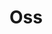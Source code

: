 # Oss


<ul className="grid grid-cols-1 md:grid-cols-2 lg:grid-cols-3 xl:grid-cols-4 gap-4 -ml-6">
<ReferenceCard
    title="Rossidx"
    description="Display list of startups from ross index [Source: https://runacap.com/] Use --chart to display chart and -t..."
    url="/terminal/reference/alt/oss/rossidx"
    command="true"
/>
<ReferenceCard
    title="Rs"
    description="Display a repo summary [Source: https://api.github.com]"
    url="/terminal/reference/alt/oss/rs"
    command="true"
/>
<ReferenceCard
    title="Sh"
    description="Display a repo star history [Source: https://api.github.com]"
    url="/terminal/reference/alt/oss/sh"
    command="true"
/>
<ReferenceCard
    title="Tr"
    description="Display top repositories [Source: https://api.github.com]"
    url="/terminal/reference/alt/oss/tr"
    command="true"
/>
</ul>
